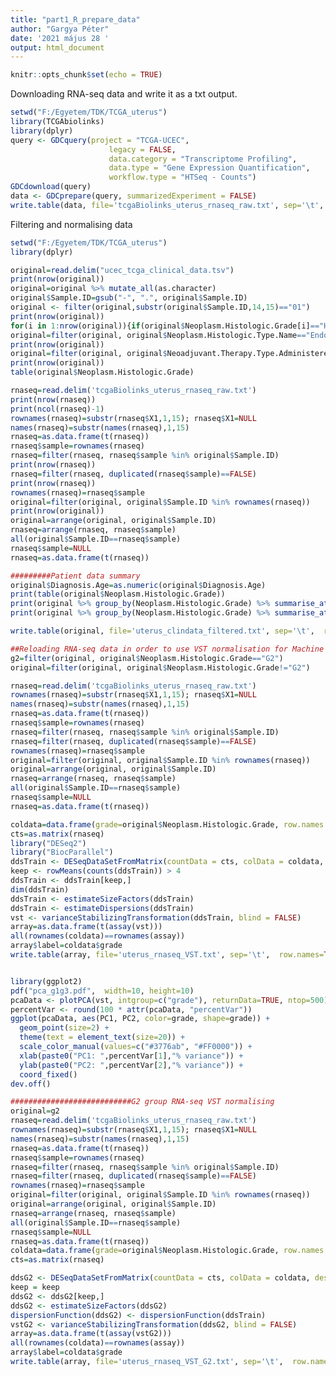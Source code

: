 ---
title: "part1_R_prepare_data"
author: "Gargya Péter"
date: '2021 május 28 '
output: html_document
---

```{r setup, include=FALSE}
knitr::opts_chunk$set(echo = TRUE)
```

Downloading RNA-seq data and write it as a txt output.
```{r}
setwd("F:/Egyetem/TDK/TCGA_uterus")
library(TCGAbiolinks)
library(dplyr)
query <- GDCquery(project = "TCGA-UCEC",
                      legacy = FALSE,
                      data.category = "Transcriptome Profiling",
                      data.type = "Gene Expression Quantification", 
                      workflow.type = "HTSeq - Counts")
GDCdownload(query)
data <- GDCprepare(query, summarizedExperiment = FALSE)
write.table(data, file='tcgaBiolinks_uterus_rnaseq_raw.txt', sep='\t',  row.names=FALSE, col.names=TRUE, quote=FALSE)
```


Filtering and normalising data
```{r}
setwd("F:/Egyetem/TDK/TCGA_uterus")
library(dplyr)

original=read.delim("ucec_tcga_clinical_data.tsv")
print(nrow(original))
original=original %>% mutate_all(as.character)
original$Sample.ID=gsub("-", ".", original$Sample.ID)
original <- filter(original,substr(original$Sample.ID,14,15)=="01")
print(nrow(original))
for(i in 1:nrow(original)){if(original$Neoplasm.Histologic.Grade[i]=="High Grade"){original$Neoplasm.Histologic.Grade[i]<-"G3"}}
original=filter(original, original$Neoplasm.Histologic.Type.Name=="Endometrioid endometrial adenocarcinoma")
print(nrow(original))
original=filter(original, original$Neoadjuvant.Therapy.Type.Administered.Prior.To.Resection.Text=="No")
print(nrow(original))
table(original$Neoplasm.Histologic.Grade)

rnaseq=read.delim('tcgaBiolinks_uterus_rnaseq_raw.txt')
print(nrow(rnaseq))
print(ncol(rnaseq)-1)
rownames(rnaseq)=substr(rnaseq$X1,1,15); rnaseq$X1=NULL
names(rnaseq)=substr(names(rnaseq),1,15)
rnaseq=as.data.frame(t(rnaseq))
rnaseq$sample=rownames(rnaseq)
rnaseq=filter(rnaseq, rnaseq$sample %in% original$Sample.ID)
print(nrow(rnaseq))
rnaseq=filter(rnaseq, duplicated(rnaseq$sample)==FALSE)
print(nrow(rnaseq))
rownames(rnaseq)=rnaseq$sample
original=filter(original, original$Sample.ID %in% rownames(rnaseq))
print(nrow(original))
original=arrange(original, original$Sample.ID)
rnaseq=arrange(rnaseq, rnaseq$sample)
all(original$Sample.ID==rnaseq$sample)
rnaseq$sample=NULL
rnaseq=as.data.frame(t(rnaseq))

#########Patient data summary
original$Diagnosis.Age=as.numeric(original$Diagnosis.Age)
print(table(original$Neoplasm.Histologic.Grade))
print(original %>% group_by(Neoplasm.Histologic.Grade) %>% summarise_at(vars(Diagnosis.Age), funs(mean(., na.rm=TRUE))))
print(original %>% group_by(Neoplasm.Histologic.Grade) %>% summarise_at(vars(Diagnosis.Age), funs(sd(., na.rm=TRUE))))

write.table(original, file='uterus_clindata_filtered.txt', sep='\t',  row.names=TRUE, col.names=TRUE, quote=FALSE)

##Reloading RNA-seq data in order to use VST normalisation for Machine LEarning (G1 and G3 only)
g2=filter(original, original$Neoplasm.Histologic.Grade=="G2")
original=filter(original, original$Neoplasm.Histologic.Grade!="G2")

rnaseq=read.delim('tcgaBiolinks_uterus_rnaseq_raw.txt')
rownames(rnaseq)=substr(rnaseq$X1,1,15); rnaseq$X1=NULL
names(rnaseq)=substr(names(rnaseq),1,15)
rnaseq=as.data.frame(t(rnaseq))
rnaseq$sample=rownames(rnaseq)
rnaseq=filter(rnaseq, rnaseq$sample %in% original$Sample.ID)
rnaseq=filter(rnaseq, duplicated(rnaseq$sample)==FALSE)
rownames(rnaseq)=rnaseq$sample
original=filter(original, original$Sample.ID %in% rownames(rnaseq))
original=arrange(original, original$Sample.ID)
rnaseq=arrange(rnaseq, rnaseq$sample)
all(original$Sample.ID==rnaseq$sample)
rnaseq$sample=NULL
rnaseq=as.data.frame(t(rnaseq))

coldata=data.frame(grade=original$Neoplasm.Histologic.Grade, row.names = colnames(rnaseq))
cts=as.matrix(rnaseq)
library("DESeq2")
library("BiocParallel")
ddsTrain <- DESeqDataSetFromMatrix(countData = cts, colData = coldata, design = ~grade)
keep <- rowMeans(counts(ddsTrain)) > 4
ddsTrain <- ddsTrain[keep,]
dim(ddsTrain)
ddsTrain <- estimateSizeFactors(ddsTrain)
ddsTrain <- estimateDispersions(ddsTrain)
vst <- varianceStabilizingTransformation(ddsTrain, blind = FALSE)
array=as.data.frame(t(assay(vst)))
all(rownames(coldata)==rownames(assay))
array$label=coldata$grade
write.table(array, file='uterus_rnaseq_VST.txt', sep='\t',  row.names=TRUE, col.names=TRUE, quote=FALSE)


library(ggplot2)
pdf("pca_g1g3.pdf",  width=10, height=10)
pcaData <- plotPCA(vst, intgroup=c("grade"), returnData=TRUE, ntop=500)
percentVar <- round(100 * attr(pcaData, "percentVar"))
ggplot(pcaData, aes(PC1, PC2, color=grade, shape=grade)) +
  geom_point(size=2) + 
  theme(text = element_text(size=20)) + 
  scale_color_manual(values=c("#3776ab", "#FF0000")) +
  xlab(paste0("PC1: ",percentVar[1],"% variance")) +
  ylab(paste0("PC2: ",percentVar[2],"% variance")) + 
  coord_fixed()
dev.off()

###########################G2 group RNA-seq VST normalising
original=g2
rnaseq=read.delim('tcgaBiolinks_uterus_rnaseq_raw.txt')
rownames(rnaseq)=substr(rnaseq$X1,1,15); rnaseq$X1=NULL
names(rnaseq)=substr(names(rnaseq),1,15)
rnaseq=as.data.frame(t(rnaseq))
rnaseq$sample=rownames(rnaseq)
rnaseq=filter(rnaseq, rnaseq$sample %in% original$Sample.ID)
rnaseq=filter(rnaseq, duplicated(rnaseq$sample)==FALSE)
rownames(rnaseq)=rnaseq$sample
original=filter(original, original$Sample.ID %in% rownames(rnaseq))
original=arrange(original, original$Sample.ID)
rnaseq=arrange(rnaseq, rnaseq$sample)
all(original$Sample.ID==rnaseq$sample)
rnaseq$sample=NULL
rnaseq=as.data.frame(t(rnaseq))
coldata=data.frame(grade=original$Neoplasm.Histologic.Grade, row.names = colnames(rnaseq))
cts=as.matrix(rnaseq)

ddsG2 <- DESeqDataSetFromMatrix(countData = cts, colData = coldata, design = ~1)
keep = keep
ddsG2 <- ddsG2[keep,]
ddsG2 <- estimateSizeFactors(ddsG2)
dispersionFunction(ddsG2) <- dispersionFunction(ddsTrain)
vstG2 <- varianceStabilizingTransformation(ddsG2, blind = FALSE)
array=as.data.frame(t(assay(vstG2)))
all(rownames(coldata)==rownames(assay))
array$label=coldata$grade
write.table(array, file='uterus_rnaseq_VST_G2.txt', sep='\t',  row.names=TRUE, col.names=TRUE, quote=FALSE)
```



